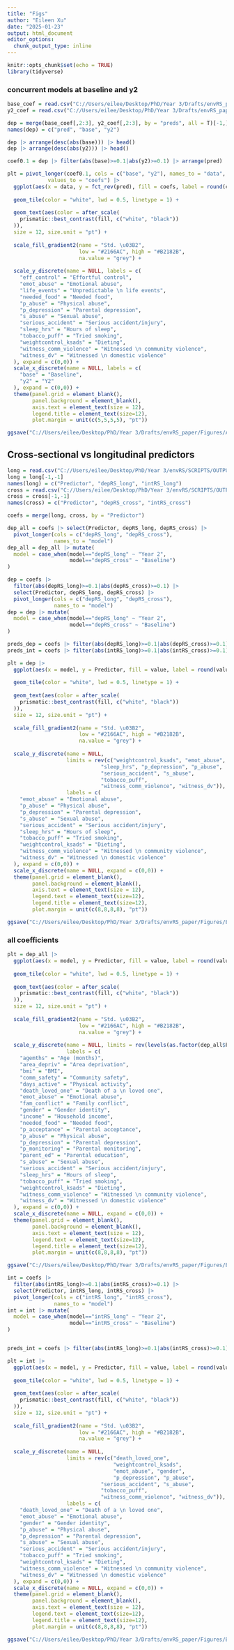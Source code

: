 ```yaml
---
title: "Figs"
author: "Eileen Xu"
date: "2025-01-23"
output: html_document
editor_options: 
  chunk_output_type: inline
---
```


```r
knitr::opts_chunk$set(echo = TRUE)
library(tidyverse)
```

### concurrent models at baseline and y2

```r
base_coef = read.csv("C://Users/eilee/Desktop/PhD/Year 3/Drafts/envRS_paper/Results/base_coefs.csv")
y2_coef = read.csv("C://Users/eilee/Desktop/PhD/Year 3/Drafts/envRS_paper/Results/y2_coefs.csv")

dep = merge(base_coef[,2:3], y2_coef[,2:3], by = "preds", all = T)[-1,]
names(dep) = c("pred", "base", "y2")
```

```r
dep |> arrange(desc(abs(base))) |> head()
dep |> arrange(desc(abs(y2))) |> head()

coef0.1 = dep |> filter(abs(base)>=0.1|abs(y2)>=0.1) |> arrange(pred)
```

```r
plt = pivot_longer(coef0.1, cols = c("base", "y2"), names_to = "data", 
             values_to = "coefs") |> 
  ggplot(aes(x = data, y = fct_rev(pred), fill = coefs, label = round(coefs, 2))) +
  
  geom_tile(color = "white", lwd = 0.5, linetype = 1) +
  
  geom_text(aes(color = after_scale(
    prismatic::best_contrast(fill, c("white", "black"))
  )),
  size = 12, size.unit = "pt") +
  
  scale_fill_gradient2(name = "Std. \u03B2", 
                       low = "#2166AC", high = "#B2182B",
                       na.value = "grey") +
  
  scale_y_discrete(name = NULL, labels = c(
    "eff_control" = "Effortful control", 
    "emot_abuse" = "Emotional abuse",
    "life_events" = "Unpredictable \n life events",
    "needed_food" = "Needed food",
    "p_abuse" = "Physical abuse",
    "p_depression" = "Parental depression",
    "s_abuse" = "Sexual abuse",
    "serious_accident" = "Serious accident/injury",
    "sleep_hrs" = "Hours of sleep",
    "tobacco_puff" = "Tried smoking",
    "weightcontrol_ksads" = "Dieting",
    "witness_comm_violence" = "Witnessed \n community violence",
    "witness_dv" = "Witnessed \n domestic violence"
  ), expand = c(0,0)) +
  scale_x_discrete(name = NULL, labels = c(
    "base" = "Baseline",
    "y2" = "Y2"
  ), expand = c(0,0)) +
  theme(panel.grid = element_blank(), 
        panel.background = element_blank(), 
        axis.text = element_text(size = 12), 
        legend.title = element_text(size=12),
        plot.margin = unit(c(5,5,5,5), "pt"))
```

```r
ggsave("C://Users/eilee/Desktop/PhD/Year 3/Drafts/envRS_paper/Figures/ALL_Coefs_concurrent.png", plt, device = "png")
```


## Cross-sectional vs longitudinal predictors

```r
long = read.csv("C://Users/eilee/Desktop/PhD/Year 3/envRS/SCRIPTS/OUTPUT/long_coefs.csv")
long = long[-1,-1]
names(long) = c("Predictor", "depRS_long", "intRS_long")
cross = read.csv("C://Users/eilee/Desktop/PhD/Year 3/envRS/SCRIPTS/OUTPUT/base_coefs.csv")
cross = cross[-1,-1]
names(cross) = c("Predictor", "depRS_cross", "intRS_cross")

coefs = merge(long, cross, by = "Predictor")

dep_all = coefs |> select(Predictor, depRS_long, depRS_cross) |> 
  pivot_longer(cols = c("depRS_long", "depRS_cross"),
               names_to = "model")
dep_all = dep_all |> mutate(
  model = case_when(model=="depRS_long" ~ "Year 2",
                    model=="depRS_cross" ~ "Baseline")
)

dep = coefs |> 
  filter(abs(depRS_long)>=0.1|abs(depRS_cross)>=0.1) |>
  select(Predictor, depRS_long, depRS_cross) |> 
  pivot_longer(cols = c("depRS_long", "depRS_cross"),
               names_to = "model")
dep = dep |> mutate(
  model = case_when(model=="depRS_long" ~ "Year 2",
                    model=="depRS_cross" ~ "Baseline")
)

preds_dep = coefs |> filter(abs(depRS_long)>=0.1|abs(depRS_cross)>=0.1)
preds_int = coefs |> filter(abs(intRS_long)>=0.1|abs(intRS_cross)>=0.1)
```

```r
plt = dep |> 
  ggplot(aes(x = model, y = Predictor, fill = value, label = round(value, 2))) +
  
  geom_tile(color = "white", lwd = 0.5, linetype = 1) +
  
  geom_text(aes(color = after_scale(
    prismatic::best_contrast(fill, c("white", "black"))
  )),
  size = 12, size.unit = "pt") +
  
  scale_fill_gradient2(name = "Std. \u03B2", 
                       low = "#2166AC", high = "#B2182B",
                       na.value = "grey") +
  
  scale_y_discrete(name = NULL,
                   limits = rev(c("weightcontrol_ksads", "emot_abuse",
                              "sleep_hrs", "p_depression", "p_abuse",
                              "serious_accident", "s_abuse",
                              "tobacco_puff",
                              "witness_comm_violence", "witness_dv")), 
                   labels = c(
    "emot_abuse" = "Emotional abuse",
    "p_abuse" = "Physical abuse",
    "p_depression" = "Parental depression",
    "s_abuse" = "Sexual abuse",
    "serious_accident" = "Serious accident/injury",
    "sleep_hrs" = "Hours of sleep",
    "tobacco_puff" = "Tried smoking",
    "weightcontrol_ksads" = "Dieting",
    "witness_comm_violence" = "Witnessed \n community violence",
    "witness_dv" = "Witnessed \n domestic violence"
  ), expand = c(0,0)) +
  scale_x_discrete(name = NULL, expand = c(0,0)) +
  theme(panel.grid = element_blank(), 
        panel.background = element_blank(), 
        axis.text = element_text(size = 12), 
        legend.text = element_text(size=12),
        legend.title = element_text(size=12),
        plot.margin = unit(c(8,8,8,8), "pt"))
```

```r
ggsave("C://Users/eilee/Desktop/PhD/Year 3/Drafts/envRS_paper/Figures/Baseline_Preds_DEP.png", plt, device = "png", create.dir = TRUE, width = 6, height = 6, units = "in")
```

### all coefficients

```r
plt = dep_all |> 
  ggplot(aes(x = model, y = Predictor, fill = value, label = round(value, 2))) +
  
  geom_tile(color = "white", lwd = 0.5, linetype = 1) +
  
  geom_text(aes(color = after_scale(
    prismatic::best_contrast(fill, c("white", "black"))
  )),
  size = 12, size.unit = "pt") +
  
  scale_fill_gradient2(name = "Std. \u03B2", 
                       low = "#2166AC", high = "#B2182B",
                       na.value = "grey") +
  
  scale_y_discrete(name = NULL, limits = rev(levels(as.factor(dep_all$Predictor))),
                   labels = c(
    "agemths" = "Age (months)",
    "area_depriv" = "Area deprivation",
    "bmi" = "BMI",
    "comm_safety" = "Community safety",
    "days_active" = "Physical activity",
    "death_loved_one" = "Death of a \n loved one",
    "emot_abuse" = "Emotional abuse",
    "fam_conflict" = "Family conflict",
    "gender" = "Gender identity",
    "income" = "Household income",
    "needed_food" = "Needed food",
    "p_acceptance" = "Parental acceptance",
    "p_abuse" = "Physical abuse",
    "p_depression" = "Parental depression",
    "p_monitoring" = "Parental monitoring",
    "parent_ed" = "Parental education",
    "s_abuse" = "Sexual abuse",
    "serious_accident" = "Serious accident/injury",
    "sleep_hrs" = "Hours of sleep",
    "tobacco_puff" = "Tried smoking",
    "weightcontrol_ksads" = "Dieting",
    "witness_comm_violence" = "Witnessed \n community violence",
    "witness_dv" = "Witnessed \n domestic violence"
  ), expand = c(0,0)) +
  scale_x_discrete(name = NULL, expand = c(0,0)) +
  theme(panel.grid = element_blank(), 
        panel.background = element_blank(), 
        axis.text = element_text(size = 12), 
        legend.text = element_text(size=12),
        legend.title = element_text(size=12),
        plot.margin = unit(c(8,8,8,8), "pt"))
```

```r
ggsave("C://Users/eilee/Desktop/PhD/Year 3/Drafts/envRS_paper/Figures/Baseline_ALL_DEP.png", plt, device = "png", create.dir = TRUE, width = 6, height = 12, units = "in")
```


```r
int = coefs |> 
  filter(abs(intRS_long)>=0.1|abs(intRS_cross)>=0.1) |>
  select(Predictor, intRS_long, intRS_cross) |> 
  pivot_longer(cols = c("intRS_long", "intRS_cross"),
               names_to = "model")
int = int |> mutate(
  model = case_when(model=="intRS_long" ~ "Year 2",
                    model=="intRS_cross" ~ "Baseline")
)


preds_int = coefs |> filter(abs(intRS_long)>=0.1|abs(intRS_cross)>=0.1)
```

```r
plt = int |> 
  ggplot(aes(x = model, y = Predictor, fill = value, label = round(value, 2))) +
  
  geom_tile(color = "white", lwd = 0.5, linetype = 1) +
  
  geom_text(aes(color = after_scale(
    prismatic::best_contrast(fill, c("white", "black"))
  )),
  size = 12, size.unit = "pt") +
  
  scale_fill_gradient2(name = "Std. \u03B2", 
                       low = "#2166AC", high = "#B2182B",
                       na.value = "grey") +
  
  scale_y_discrete(name = NULL,
                   limits = rev(c("death_loved_one",
                                  "weightcontrol_ksads",
                                  "emot_abuse", "gender",
                                  "p_depression", "p_abuse",
                              "serious_accident", "s_abuse",
                              "tobacco_puff",
                              "witness_comm_violence", "witness_dv")), 
                   labels = c(
    "death_loved_one" = "Death of a \n loved one",
    "emot_abuse" = "Emotional abuse",
    "gender" = "Gender identity",
    "p_abuse" = "Physical abuse",
    "p_depression" = "Parental depression",
    "s_abuse" = "Sexual abuse",
    "serious_accident" = "Serious accident/injury",
    "tobacco_puff" = "Tried smoking",
    "weightcontrol_ksads" = "Dieting",
    "witness_comm_violence" = "Witnessed \n community violence",
    "witness_dv" = "Witnessed \n domestic violence"
  ), expand = c(0,0)) +
  scale_x_discrete(name = NULL, expand = c(0,0)) +
  theme(panel.grid = element_blank(), 
        panel.background = element_blank(), 
        axis.text = element_text(size = 12), 
        legend.text = element_text(size=12),
        legend.title = element_text(size=12),
        plot.margin = unit(c(8,8,8,8), "pt"))
```


```r
ggsave("C://Users/eilee/Desktop/PhD/Year 3/Drafts/envRS_paper/Figures/Baseline_Preds_INT.png", plt, device = "png", create.dir = TRUE, width = 6, height = 7, units = "in")
```
